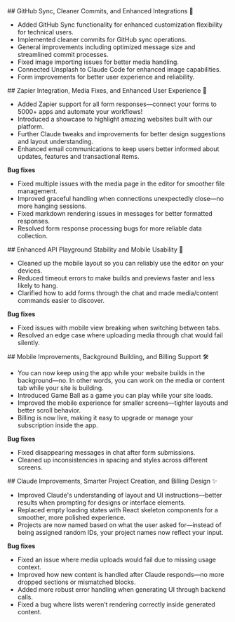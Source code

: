 <Update label="13th June 2025">
  ## GitHub Sync, Cleaner Commits, and Enhanced Integrations 🔄

  * Added GitHub Sync functionality for enhanced customization flexibility for technical users.
  * Implemented cleaner commits for GitHub sync operations.
  * General improvements including optimized message size and streamlined commit processes.
  * Fixed image importing issues for better media handling.
  * Connected Unsplash to Claude Code for enhanced image capabilities.
  * Form improvements for better user experience and reliability.
</Update>

<Update label="6th June 2025">
  ## Zapier Integration, Media Fixes, and Enhanced User Experience 🚀

  * Added Zapier support for all form responses—connect your forms to 5000+ apps and automate your workflows!
  * Introduced a showcase to highlight amazing websites built with our platform.
  * Further Claude tweaks and improvements for better design suggestions and layout understanding.
  * Enhanced email communications to keep users better informed about updates, features and transactional items.

  **Bug fixes**

  * Fixed multiple issues with the media page in the editor for smoother file management.
  * Improved graceful handling when connections unexpectedly close—no more hanging sessions.
  * Fixed markdown rendering issues in messages for better formatted responses.
  * Resolved form response processing bugs for more reliable data collection.
</Update>

<Update label="30th May 2025">
  ## Enhanced API Playground Stability and Mobile Usability 📱

  * Cleaned up the mobile layout so you can reliably use the editor on your devices.
  * Reduced timeout errors to make builds and previews faster and less likely to hang.
  * Clarified how to add forms through the chat and made media/content commands easier to discover.

  **Bug fixes**

  * Fixed issues with mobile view breaking when switching between tabs.
  * Resolved an edge case where uploading media through chat would fail silently.
</Update>

<Update label="23rd May 2025">
  ## Mobile Improvements, Background Building, and Billing Support 🛠️

  * You can now keep using the app while your website builds in the background—no. In other words, you can work on the media or content tab while your site is building.
  * Introduced Game Ball as a game you can play while your site loads.
  * Improved the mobile experience for smaller screens—tighter layouts and better scroll behavior.
  * Billing is now live, making it easy to upgrade or manage your subscription inside the app.

  **Bug fixes**

  * Fixed disappearing messages in chat after form submissions.
  * Cleaned up inconsistencies in spacing and styles across different screens.
</Update>



<Update label="16th May 2025">
  ## Claude Improvements, Smarter Project Creation, and Billing Design ✨

  * Improved Claude's understanding of layout and UI instructions—better results when prompting for designs or interface elements.
  * Replaced empty loading states with React skeleton components for a smoother, more polished experience.
  * Projects are now named based on what the user asked for—instead of being assigned random IDs, your project names now reflect your input.

  **Bug fixes**

  * Fixed an issue where media uploads would fail due to missing usage context.
  * Improved how new content is handled after Claude responds—no more dropped sections or mismatched blocks.
  * Added more robust error handling when generating UI through backend calls.
  * Fixed a bug where lists weren’t rendering correctly inside generated content.
</Update>